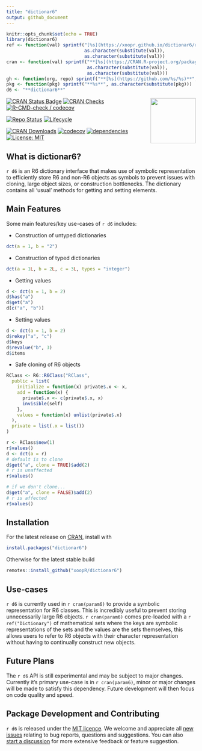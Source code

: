```yaml
---
title: "dictionar6"
output: github_document
---
```


```r
knitr::opts_chunk$set(echo = TRUE)
library(dictionar6)
ref <- function(val) sprintf("[%s](https://xoopr.github.io/dictionar6/reference/%s.html)",
                             as.character(substitute(val)),
                             as.character(substitute(val)))
cran <- function(val) sprintf("**[%s](https://CRAN.R-project.org/package=%s)**",
                              as.character(substitute(val)),
                              as.character(substitute(val)))
gh <- function(org, repo) sprintf("**[%s](https://github.com/%s/%s)**", repo, org, repo)
pkg <- function(pkg) sprintf("**%s**", as.character(substitute(pkg)))
d6 <- "**dictionar6**"
```

<img src="man/figures/logo.png" align="right" alt="" width="120" />

[![CRAN Status Badge](https://www.r-pkg.org/badges/version-ago/dictionar6)](https://cran.r-project.org/package=dictionar6)
[![CRAN Checks](https://cranchecks.info/badges/worst/dictionar6)](https://cran.r-project.org/web/checks/check_results_dictionar6.html)
[![R-CMD-check / codecov](https://github.com/xoopR/dictionar6/actions/workflows/check-covr.yml/badge.svg?branch=main)](https://github.com/xoopR/dictionar6/actions/workflows/check-covr.yml)

[![Repo Status](https://www.repostatus.org/badges/latest/active.svg)](https://github.com/xoopR/dictionar6)
[![Lifecycle](https://lifecycle.r-lib.org/articles/figures/lifecycle-experimental.svg)](https://github.com/xoopR/dictionar6)

[![CRAN Downloads](https://cranlogs.r-pkg.org/badges/grand-total/dictionar6)](https://cran.r-project.org/package=dictionar6)
[![codecov](https://codecov.io/gh/xoopR/dictionar6/branch/master/graph/badge.svg)](https://codecov.io/gh/xoopR/dictionar6)
[![dependencies](https://tinyverse.netlify.com/badge/dictionar6)](https://CRAN.R-project.org/package=dictionar6)
[![License: MIT](https://img.shields.io/badge/License-MIT-yellow.svg)](https://opensource.org/licenses/MIT)

## What is dictionar6?

`r d6` is an R6 dictionary interface that makes use of symbolic representation to efficiently store R6 and non-R6 objects as symbols to prevent issues with cloning, large object sizes, or construction bottlenecks. The dictionary contains all 'usual' methods for getting and setting elements.

## Main Features

Some main features/key use-cases of `r d6` includes:

* Construction of untyped dictionaries

```r
dct(a = 1, b = "2")
```

* Construction of typed dictionaries

```r
dct(a = 1L, b = 2L, c = 3L, types = "integer")
```

* Getting values

```r
d <- dct(a = 1, b = 2)
d$has("a")
d$get("a")
d[c("a", "b")]
```

* Setting values

```r
d <- dct(a = 1, b = 2)
d$rekey("a", "c")
d$keys
d$revalue("b", 3)
d$items
```

* Safe cloning of R6 objects

```r
RClass <- R6::R6Class("RClass",
  public = list(
    initialize = function(x) private$.x <- x,
    add = function(x) {
      private$.x <- c(private$.x, x)
      invisible(self)
    },
    values = function(x) unlist(private$.x)
  ),
  private = list(.x = list())
)
```

```r
r <- RClass$new(1)
r$values()
d <- dct(a = r)
# default is to clone
d$get("a", clone = TRUE)$add(2)
# r is unaffected
r$values()

# if we don't clone...
d$get("a", clone = FALSE)$add(2)
# r is affected
r$values()
```

## Installation

For the latest release on [CRAN](https://CRAN.R-project.org/package=dictionar6), install with
```r
install.packages("dictionar6")
```

Otherwise for the latest stable build
```r
remotes::install_github("xoopR/dictionar6")
```

## Use-cases

`r d6` is currently used in `r cran(param6)` to provide a symbolic representation for R6 classes. This is incredibly useful to prevent storing unnecessarily large R6 objects. `r cran(param6)` comes pre-loaded with a `r ref("Dictionary")` of mathematical sets where the keys are symbolic representations of the sets and the values are the sets themselves, this allows users to refer to R6 objects with their character representation without having to continually construct new objects.

## Future Plans

The `r d6` API is still experimental and may be subject to major changes. Currently it's primary use-case is in `r cran(param6)`, minor or major changes will be made to satisfy this dependency. Future development will then focus on code quality and speed.

## Package Development and Contributing

`r d6` is released under the [MIT licence](https://opensource.org/licenses/MIT). We welcome and appreciate all [new issues](https://github.com/xoopR/dictionar6/issues) relating to bug reports, questions and suggestions. You can also [start a discussion](https://github.com/xoopR/dictionar6/discussions) for more extensive feedback or feature suggestion.
